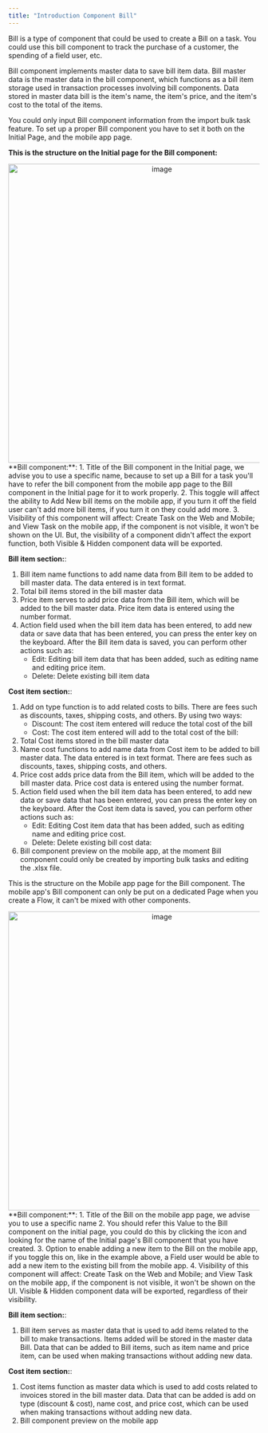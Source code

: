 ```yaml
---
title: "Introduction Component Bill"
---
```


Bill is a type of component that could be used to create a Bill on a task. You could use this bill component to track the purchase of a customer, the spending of a field user, etc.

Bill component implements master data to save bill item data. Bill master data is the master data in the bill component, which functions as a bill item storage used in transaction processes involving bill components. Data stored in master data bill is the item's name, the item's price, and the item's cost to the total of the items.

You could only input Bill component information from the import bulk task feature. To set up a proper Bill component you have to set it both on the Initial Page, and the mobile app page.

**This is the structure on the Initial page for the Bill component:** 
<div align="center">
  <img src="https://t3837933.p.clickup-attachments.com/t3837933/505b2116-9cbb-4856-ad69-82c4241646de/image.png" alt="image" width="600" />
</div> 
**Bill component:**:
1. Title of the Bill component in the Initial page, we advise you to use a specific name, because to set up a Bill for a task you'll have to refer the bill component from the mobile app page to the Bill component in the Initial page for it to work properly.
2. This toggle will affect the ability to Add New bill items on the mobile app, if you turn it off the field user can't add more bill items, if you turn it on they could add more.
3. Visibility of this component will affect: Create Task on the Web and Mobile; and View Task on the mobile app, if the component is not visible, it won't be shown on the UI. But, the visibility of a component didn't affect the export function, both Visible & Hidden component data will be exported.

**Bill item section:**:
1. Bill item name functions to add name data from Bill item to be added to bill master data. The data entered is in text format.
2. Total bill items stored in the bill master data
3. Price item serves to add price data from the Bill item, which will be added to the bill master data. Price item data is entered using the number format.
4. Action field used when the bill item data has been entered, to add new data or save data that has been entered, you can press the enter key on the keyboard. After the Bill item data is saved, you can perform other actions such as: 
   -   Edit: Editing bill item data that has been added, such as editing name and editing price item.
   -   Delete: Delete existing bill item data

**Cost item section:**:
1. Add on type function is to add related costs to bills. There are fees such as discounts, taxes, shipping costs, and others. By using two ways:
   -   Discount: The cost item entered will reduce the total cost of the bill
   -   Cost: The cost item entered will add to the total cost of the bill:
2. Total Cost items stored in the bill master data
3. Name cost functions to add name data from Cost item to be added to bill master data. The data entered is in text format. There are fees such as discounts, taxes, shipping costs, and others.
4. Price cost adds price data from the Bill item, which will be added to the bill master data. Price cost data is entered using the number format.
5. Action field used when the bill item data has been entered, to add new data or save data that has been entered, you can press the enter key on the keyboard. After the Cost item data is saved, you can perform other actions such as:
   -   Edit: Editing Cost item data that has been added, such as editing name and editing price cost.
   -   Delete: Delete existing bill cost data:
6. Bill component preview on the mobile app, at the moment Bill component could only be created by importing bulk tasks and editing the .xlsx file.

This is the structure on the Mobile app page for the Bill component. The mobile app's Bill component can only be put on a dedicated Page when you create a Flow, it can't be mixed with other components. 
<div align="center">
  <img src="https://t3837933.p.clickup-attachments.com/t3837933/acc6bccb-29b7-4c84-aaec-b91391f38d1b/image.png" alt="image" width="600" />
</div> 
**Bill component:**:
1. Title of the Bill on the mobile app page, we advise you to use a specific name
2. You should refer this Value to the Bill component on the initial page, you could do this by clicking the icon and looking for the name of the Initial page's Bill component that you have created.
3. Option to enable adding a new item to the Bill on the mobile app, if you toggle this on, like in the example above, a Field user would be able to add a new item to the existing bill from the mobile app.
4. Visibility of this component will affect: Create Task on the Web and Mobile; and View Task on the mobile app, if the component is not visible, it won't be shown on the UI. Visible & Hidden component data will be exported, regardless of their visibility. 

**Bill item section:**:
1. Bill item serves as master data that is used to add items related to the bill to make transactions. Items added will be stored in the master data Bill. Data that can be added to Bill items, such as item name and price item, can be used when making transactions without adding new data.

**Cost item section:**:
1. Cost items function as master data which is used to add costs related to invoices stored in the bill master data. Data that can be added is add on type (discount & cost), name cost, and price cost, which can be used when making transactions without adding new data.
2. Bill component preview on the mobile app